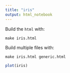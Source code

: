 ```yaml
---
title: "iris"
output: html_notebook
---
```


Build the `html` with:

```
make iris.html
```

Build multiple files with:

```
make iris.html generic.html
```


```r
plot(iris)
```

